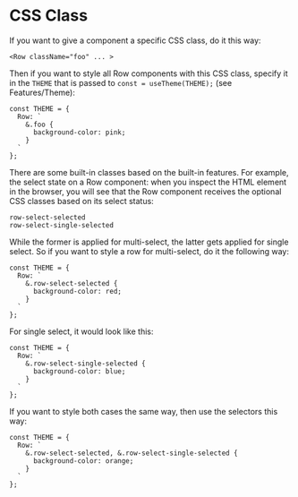 
<Meta title="Theming/CSS Class" />

# CSS Class

If you want to give a component a specific CSS class, do it this way:

```
<Row className="foo" ... >
```

Then if you want to style all Row components with this CSS class, specify it in the `THEME` that is passed to `const = useTheme(THEME);` (see Features/Theme):

```
const THEME = {
  Row: `
    &.foo {
      background-color: pink;
    }
  `
};
```

There are some built-in classes based on the built-in features. For example, the select state on a Row component: when you inspect the HTML element in the browser, you will see that the Row component receives the optional CSS classes based on its select status:

```
row-select-selected
row-select-single-selected
```

While the former is applied for multi-select, the latter gets applied for single select. So if you want to style a row for multi-select, do it the following way:

```
const THEME = {
  Row: `
    &.row-select-selected {
      background-color: red;
    }
  `
};
```

For single select, it would look like this:

```
const THEME = {
  Row: `
    &.row-select-single-selected {
      background-color: blue;
    }
  `
};
```

If you want to style both cases the same way, then use the selectors this way:

```
const THEME = {
  Row: `
    &.row-select-selected, &.row-select-single-selected {
      background-color: orange;
    }
  `
};
```
